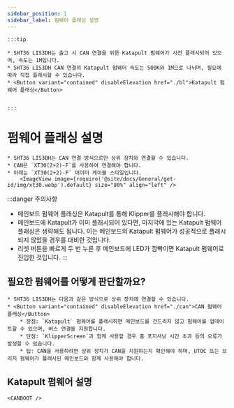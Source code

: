 ```yaml
---
sidebar_position: 1
sidebar_label: 펌웨어 플래싱 설명
---
```







    :::tip

    * SHT36 LIS3DH는 출고 시 CAN 연결을 위한 Katapult 펌웨어가 사전 플래시되어 있으며, 속도는 1M입니다.
    * SHT36 LIS3DH CAN 연결의 Katapult 펌웨어 속도는 500K와 1M으로 나뉘며, 필요에 따라 직접 플래시할 수 있습니다.
    * <Button variant="contained" disableElevation href="./bl">Katapult 펌웨어 플래싱</Button>


    :::

# 펌웨어 플래싱 설명

    * SHT36 LIS3DH는 CAN 연결 방식으로만 상위 장치와 연결할 수 있습니다.
    * CAN은 `XT30(2+2)-F`를 사용하여 연결해야 합니다.
    * 아래는 `XT30(2+2)-F` 데이터 케이블 스타일입니다.
        <ImageView image={require('@site/docs/General/get-id/img/xt30.webp').default} size="80%" align="left" />

:::danger 주의사항
* 메인보드 펌웨어 플래싱은 Katapult를 통해 Klipper를 플래시해야 합니다.
* 메인보드에 Katapult가 이미 플래시되어 있다면, 마지막에 있는 Katapult 펌웨어 플래싱은 생략해도 됩니다. 이는 메인보드의 Katapult 펌웨어가 성공적으로 플래시되지 않았을 경우를 대비한 것입니다.
* 리셋 버튼을 빠르게 두 번 누른 후 메인보드에 LED가 깜빡이면 Katapult 펌웨어로 진입한 것입니다.
:::

## 필요한 펌웨어를 어떻게 판단할까요?

    * SHT36 LIS3DH는 다음과 같은 방식으로 상위 장치에 연결할 수 있습니다.
    * <Button variant="contained" disableElevation href="./can">CAN 펌웨어 플래싱</Button>
        * 장점: `Katapult` 펌웨어를 플래시하면 메인보드를 건드리지 않고 펌웨어를 업데이트할 수 있으며, 버스 연결을 지원합니다.
        * 단점: `KlipperScreen`과 함께 사용할 경우 홈 포지셔닝 시간 초과 등의 오류가 발생할 수 있습니다.
        * 팁: CAN을 사용하려면 상위 장치가 CAN을 지원하는지 확인해야 하며, UTOC 또는 브리지 펌웨어가 플래시된 메인보드와 함께 사용해야 합니다.


## Katapult 펌웨어 설명

    <CANBOOT />